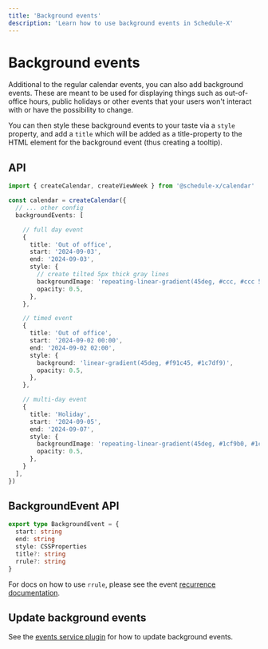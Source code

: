 ```yaml
---
title: 'Background events'
description: 'Learn how to use background events in Schedule-X'
---
```


# Background events

Additional to the regular calendar events, you can also add background events. These are meant to be used for
displaying things such as out-of-office hours, public holidays or other events that your users won't interact with or
have the possibility to change.

You can then style these background events to your taste via a `style` property, and add a `title` which will be
added as a title-property to the HTML element for the background event (thus creating a tooltip).

## API

```ts
import { createCalendar, createViewWeek } from '@schedule-x/calendar'

const calendar = createCalendar({
  // ... other config
  backgroundEvents: [

    // full day event
    {
      title: 'Out of office',
      start: '2024-09-03',
      end: '2024-09-03',
      style: {
        // create tilted 5px thick gray lines
        backgroundImage: 'repeating-linear-gradient(45deg, #ccc, #ccc 5px, transparent 5px, transparent 10px)',
        opacity: 0.5,
      },
    },

    // timed event
    {
      title: 'Out of office',
      start: '2024-09-02 00:00',
      end: '2024-09-02 02:00',
      style: {
        background: 'linear-gradient(45deg, #f91c45, #1c7df9)',
        opacity: 0.5,
      },
    },

    // multi-day event
    {
      title: 'Holiday',
      start: '2024-09-05',
      end: '2024-09-07',
      style: {
        backgroundImage: 'repeating-linear-gradient(45deg, #1cf9b0, #1cf9b0 5px, transparent 5px, transparent 10px)',
        opacity: 0.5,
      },
    }
  ],
})
```

## BackgroundEvent API

```ts
export type BackgroundEvent = {
  start: string
  end: string
  style: CSSProperties
  title?: string
  rrule?: string
}
```

For docs on how to use `rrule`, please see the event [recurrence documentation](/docs/calendar/plugins/recurrence).

## Update background events

See the [events service plugin](/docs/calendar/plugins/events-service) for how to update background events.
